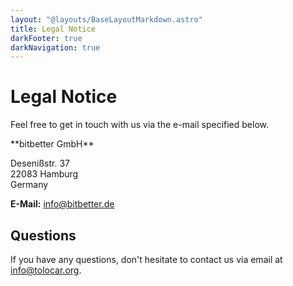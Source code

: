 ```yaml
---
layout: "@layouts/BaseLayoutMarkdown.astro"
title: Legal Notice
darkFooter: true
darkNavigation: true
---
```


<div class="w-full bg-neutral-50">
  <h1 class="mt-40 container-width text-5xl font-semibold font-aktiv">Legal Notice</h1>
  <p class="container-width mt-10 mb-20 text-lg">Feel free to get in touch with us via the e-mail specified below.</p>
</div>

<div class="container-width my-20 custom-prose h-full">
**bitbetter GmbH**

Desenißstr. 37  
22083 Hamburg  
Germany

**E-Mail:** info@bitbetter.de  

## Questions
If you have any questions, don't hesitate to contact us via email at info@tolocar.org.
</div>
